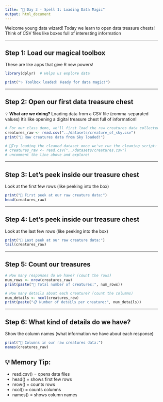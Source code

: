 ```yaml
---
title: "🔮 Day 3 - Spell 1: Loading Data Magic"
output: html_document
---
```


Welcome young data wizard! Today we learn to open data treasure chests!
Think of CSV files like boxes full of interesting information

---

## Step 1: Load our magical toolbox
These are like apps that give R new powers!

```r
library(dplyr)  # Helps us explore data

print("✨ Toolbox loaded! Ready for data magic!")
```

---

## Step 2: Open our first data treasure chest

💡 **What are we doing?**
Loading data from a CSV file (comma-separated values)
It's like opening a digital treasure chest full of information!

```r
# For our class demo, we'll first load the raw creatures data collected from SKY!
creatures_raw <- read.csv("../datasets/creature_of_sky.csv")
print("🎉 Raw creatures data from Sky loaded!")

# 🎈Try loading the cleaned dataset once we've run the cleaning script:
# creatures_raw <- read.csv("../datasets/creatures.csv")
# uncomment the line above and explore!
```

---

## Step 3: Let's peek inside our treasure chest

Look at the first few rows (like peeking into the box)

```r
print("👀 First peek at our raw creature data:")
head(creatures_raw)
```

---

## Step 4: Let's peek inside our treasure chest

Look at the last few rows (like peeking into the box)

```r
print("👀 Last peek at our raw creature data:")
tail(creatures_raw)
```

---

## Step 5: Count our treasures

```r
# How many responses do we have? (count the rows)
num_rows <- nrow(creatures_raw)
print(paste("🧙 Total number of creatures:", num_rows))

# How many details about each creature? (count the columns)
num_details <- ncol(creatures_raw)
print(paste("📋 Number of details per creature:", num_details))
```

---

## Step 6: What kind of details do we have?

Show the column names (what information we have about each response)

```r
print("📝 Columns in our raw creatures data:")
names(creatures_raw)
```

## 💡 Memory Tip: 
- read.csv() = opens data files
- head() = shows first few rows  
- nrow() = counts rows
- ncol() = counts columns
- names() = shows column names